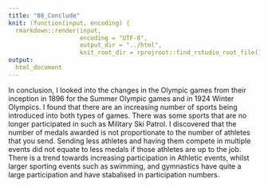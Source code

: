 ```yaml
---
title: "08_Conclude"
knit: (function(input, encoding) {
  rmarkdown::render(input,
                    encoding = "UTF-8",
                    output_dir = "../html",
                    knit_root_dir = rprojroot::find_rstudio_root_file())})
output: 
  html_document
---
```


In conclusion, I looked into the changes in the Olympic games from their inception in 1896 for the Summer Olympic games and in 1924 Winter Olympics. I found that there are an increasing number of sports being introduced into both types of games. There was some sports that are no longer participated in such as Military Ski Patrol. I discovered that the number of medals awarded is not proportionate to the number of athletes that you send. Sending less athletes and having them compete in multiple events did not equate to less medals if those athletes are up to the job. There is a trend towards increasing participation in Athletic events, whilst larger sporting events such as swimming, and gymnastics have quite a large participation and have stabalised in participation numbers.
